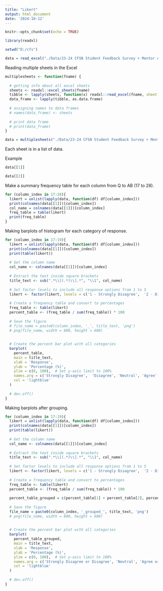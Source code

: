 ---
title: "Likert"
output: html_document
date: '2024-10-12'
---

```{r setup, include=FALSE}
knitr::opts_chunk$set(echo = TRUE)
```

```{r}
library(readxl)
```

```{r}
setwd("D:/cfs")
```


```{r}
data = read_excel("./Data/23-24 CFSN Student Feedback Survey + Mentor Assistance (Responses).xlsx")
```

Reading multiple sheets in the Excel

```{r}
multiplesheets <- function(fname) { 
   
  # getting info about all excel sheets 
  sheets <- readxl::excel_sheets(fname) 
  tibble <- lapply(sheets, function(x) readxl::read_excel(fname, sheet = x)) 
  data_frame <- lapply(tibble, as.data.frame) 
    
  # assigning names to data frames 
  # names(data_frame) <- sheets 
    
  # print data frame 
  # print(data_frame) 
} 
```


```{r}
data = multiplesheets("./Data/23-24 CFSN Student Feedback Survey + Mentor Assistance (Responses).xlsx")
```

Each sheet is in a list of data. 

Example 

```{r}
data[[1]]
```

```{r}
data[[2]]
```
Make a summary frequency table for each column from Q to AB (17 to 28). 

```{r}
for (column_index in 17:28){
  likert = unlist(lapply(data, function(df) df[column_index]))
  print(colnames(data[[1]])[column_index])
  col_name = colnames(data[[1]])[column_index]
  freq_table = table(likert)
  print(freq_table)
}
```

Making barplots of histogram for each category of response. 

```{r}
for (column_index in 17:19){
  likert = unlist(lapply(data, function(df) df[column_index]))
  print(colnames(data[[1]])[column_index])
  print(table(likert))
  
  # Get the column name
  col_name <- colnames(data[[1]])[column_index]
  
  # Extract the text inside square brackets
  title_text <- sub(".*\\[(.*)\\].*", "\\1", col_name)
  
  # Set factor levels to include all response options from 1 to 5
  likert <- factor(likert, levels = c('1 - Strongly Disagree',  '2 - Disagree', '3 - Neutral', '4 - Agree', '5 - Strongly Agree'))
  
  # Create a frequency table and convert to percentages
  freq_table <- table(likert)
  percent_table <- (freq_table / sum(freq_table)) * 100
  
  # Save the figure
  # file_name = paste0(column_index, '_', title_text, 'png')
  # png(file_name, width = 800, height = 600)
  
  
  # Create the percent bar plot with all categories
  barplot(
    percent_table, 
    main = title_text, 
    xlab = 'Response', 
    ylab = 'Percentage (%)', 
    ylim = c(0, 100),  # Set y-axis limit to 100%
    names.arg = c('Strongly Disagree',  'Disagree', 'Neutral', 'Agree', 'Strongly Agree'),   # Ensure x-axis shows all options 1-5
    col = 'lightblue' 
  )
  
  # dev.off()
}
```

Making barplots after grouping. 

```{r}
for (column_index in 17:19){
  likert = unlist(lapply(data, function(df) df[column_index]))
  print(colnames(data[[1]])[column_index])
  print(table(likert))
  
  # Get the column name
  col_name <- colnames(data[[1]])[column_index]
  
  # Extract the text inside square brackets
  title_text <- sub(".*\\[(.*)\\].*", "\\1", col_name)
  
  # Set factor levels to include all response options from 1 to 5
  likert <- factor(likert, levels = c('1 - Strongly Disagree',  '2 - Disagree', '3 - Neutral', '4 - Agree', '5 - Strongly Agree'))
  
  # Create a frequency table and convert to percentages
  freq_table <- table(likert)
  percent_table <- (freq_table / sum(freq_table)) * 100
  
  percent_table_grouped = c(percent_table[1] + percent_table[2], percent_table[3], percent_table[4] + percent_table[5])
  
  # Save the figure
  file_name = paste0(column_index, '_grouped_', title_text, 'png')
  # png(file_name, width = 800, height = 600)
  
  
  # Create the percent bar plot with all categories
  barplot(
    percent_table_grouped, 
    main = title_text, 
    xlab = 'Response', 
    ylab = 'Percentage (%)', 
    ylim = c(0, 100),  # Set y-axis limit to 100%
    names.arg = c('Strongly Disagree or Disagree', 'Neutral', 'Agree or Strongly Agree'),   # Ensure x-axis shows all options 1-5
    col = 'lightblue' 
  )
  
  # dev.off()
}
```